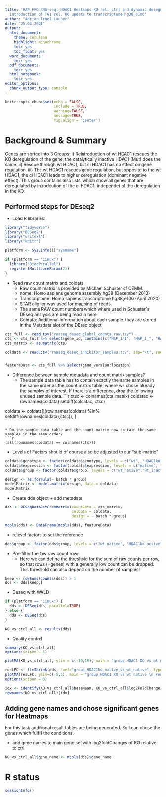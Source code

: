 ```yaml
---
title: 'HAP FFG RNA-seq: HDAC1 Heatmaps KO rel. ctrl and dynamic deregulation after
  introduction of TGs rel. KO update to transcriptome hg38_e100'
author: "Adrian Arnel Lauber"
date: "25.03.2021"
output:
  html_document: 
    theme: cerulean
    highlight: monochrome
    toc: yes
    toc_float: yes
  word_document:
    toc: yes
  pdf_document: 
    toc: yes
  html_notebook: 
    toc: yes
editor_options:
  chunk_output_type: console
---
```


```r
knitr::opts_chunk$set(echo = FALSE,
                      include = TRUE,
                      warning=FALSE,
                      message=TRUE,
                      fig.align = 'center')
```

# Background & Summary
Genes are sorted into 3 Groups: i) Reintroduction of wt HDAC1 rescues the KO deregulation of the gene, the catalytically inactive HDAC1 (Mut) does the same. ii) Rescue through wt HDAC1, but ci HDAC1 has no effect on gene regulation. iii) The wt HDAC1 rescues gene regulation, but opposite to the wt HDAC1, the ci HDAC1 leads to higher deregulation (dominant negative effect). This group contains also lists, which show all genes that are deregulated by introdcution of the ci HDAC1, independet of the deregulation in the KO.

## Performed steps for DEseq2
* Load R libraries:

```r
library("tidyverse")
library("DESeq2")
library("writexl")
library("knitr")
```

```r
platform <- Sys.info()["sysname"]

if (platform == "Linux") {
  library("BiocParallel")
  register(MulticoreParam(2))
}
```


* Read raw count matrix and coldata
  + Raw count matrix is provided by Michael Schuster of CEMM. 
  + nome: Homo sapiens genome assembly hg38 (December 2013)
  + Transcriptome: Homo sapiens transcriptome hg38_e100 (April 2020)
  + STAR aligner was used for mapping of reads.
  + The same RAW count numbers which where used in Schuster´s DEseq analysis are being read in here
  + Coldata: Additional information about each sample. they are stored in the Metadata slot of the DEseq object

```r
cts_full <- read_tsv("rnaseq_deseq_global_counts_raw.tsv")
cts <- cts_full %>% select(gene_id, contains(c("HAP_141", "HAP_1_", "HAP_2_", "HAP_3_",  "HD1_141"))) %>% column_to_rownames("gene_id")
cts_matrix <- as.matrix(cts)

coldata <- read.csv("rnaseq_deseq_inhibitor_samples.tsv", sep="\t", row.names=12, colClasses=c("NULL","NULL", "NULL", NA, NA, "NULL", NA, NA, NA, NA, "NULL", NA, "NULL", NA), stringsAsFactors = TRUE)


featureData <- cts_full %>% select(gene_version:location)

```

* Difference between sample metadata and count matrix samples?
  + The sample data table has to contain exactly the same samples in the same order as the count matrix table, where we chose already the samples of interest. If there is a difference, drop the following unused sample data.
```r
ctsc <- colnames(cts_matrix)
coldatac <- rownames(coldata)
setdiff(coldatac, ctsc)

coldata <- coldata[!(row.names(coldata) %in% setdiff(rownames(coldata),ctsc)), ]
```

* Do the sample data table and the count matrix now contain the same samples in the same order?
```r
(all(rownames(coldata) == colnames(cts)))
```

* Levels of Factors should of course also be adjusted to our "sub-matrix"

```r
coldata$genotype <- factor(coldata$genotype, levels = c("wt", "HDAC1ko"))
coldata$expression <- factor(coldata$expression, levels = c("native", "aHDAC1", "iHDAC1"))
coldata$group <- factor(coldata$group, levels = c("wt_native","wt_inactive_HDAC1",  "HDAC1ko_inactive", "HDAC1ko_active"))
```

```r
design <- as.formula(~ batch * group)
modelMatrix <- model.matrix(design, data = coldata)
modelMatrix
```

* Create dds object + add metadata

```r
dds <- DESeqDataSetFromMatrix(countData = cts_matrix,
                              colData = coldata,
                              design = ~ batch * group)

mcols(dds) <- DataFrame(mcols(dds), featureData)
```

* relevel factors to set the reference

```r
dds$group <- factor(dds$group, levels = c("wt_native", "HDAC1ko_active", "HDAC1ko_inactive", "HDAC1ko_native"))
```

* Pre-filter the low raw count rows
  + Here we can define the threshold for the sum of raw counts per row, so that rows (=genes) with a generally low count can be dropped. This threshold can also depend on the number of samples!

```r
keep <- rowSums(counts(dds)) > 1
dds <- dds[keep,]
```

* Deseq with WALD

```r
if (platform == "Linux") {
  dds <- DESeq(dds, parallel=TRUE)
} else {
  dds <- DESeq(dds)
}

KO_vs_ctrl_all <- results(dds)
```

* Quality control
```r
summary(KO_vs_ctrl_all)
options(scipen = 5)

plotMA(KO_vs_ctrl_all, ylim = c(-10,10), main = "group HDAC1 KO vs wt native \n rowsum > 1")


```

```r

resLFC <- lfcShrink(dds, coef="group_HDAC1ko_native_vs_wt_native", type="normal")
plotMA(resLFC, ylim=c(-5,5), main = "group HDAC1 KO vs wt native \n rowsum > 1")
options(scipen = 0)

```

```r
idx <- identify(KO_vs_ctrl_all$baseMean, KO_vs_ctrl_all$log2FoldChange)
rownames(KO_vs_ctrl_all)[idx]
```

## Adding gene names and chose significant genes for Heatmaps 
For this task additional result tables are being generated. So I can chose the genes which fulfill the conditions.

* add gene names to main gene set with log2foldChanges of KO relative to ctrl
```r
KO_vs_ctrl_all$gene_name <- mcols(dds)$gene_name
```



# R status
```r
sessionInfo()
```

